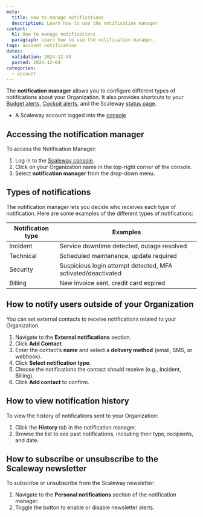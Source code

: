```yaml
---
meta:
  title: How to manage notifications
  description: Learn how to use the notification manager
content:
  h1: How to manage notifications
  paragraph: Learn how to use the notification manager.
tags: account notification
dates:
  validation: 2024-12-04
  posted: 2024-12-04
categories:
  - account
---
```


The **notification manager** allows you to configure different types of notifications about your Organization. It also provides shortcuts to your [Budget alerts](/console/billing/how-to/use-billing-alerts/), [Cockpit alerts](/observability/cockpit/how-to/enable-alert-manager/), and the Scaleway [status page](https://status.scaleway.com/). 

<Macro id="requirements" />

- A Scaleway account logged into the [console](https://console.scaleway.com)

## Accessing the notification manager

To access the Notification Manager:
1. Log in to the [Scaleway console](https://console.scaleway.com).
2. Click on your Organization name in the top-right corner of the console.
3. Select **notification manager** from the drop-down menu. 

## Types of notifications

The notification manager lets you decide who receives each type of notification. Here are some examples of the different types of notifications: 

| **Notification type** | **Examples**                                                 |
|-----------------------|--------------------------------------------------------------|
| Incident              | Service downtime detected, outage resolved                   |
| Technical             | Scheduled maintenance, update required                       |
| Security              | Suspicious login attempt detected, MFA activated/deactivated |
| Billing               | New invoice sent, credit card expired                        |

## How to notify users outside of your Organization

You can set external contacts to receive notifications related to your Organization. 
1. Navigate to the **External notifications** section.
2. Click **Add Contact**.
3. Enter the contact’s **name** and select a **delivery method** (email, SMS, or webhook).
4. Click **Select notification type**. 
5. Choose the notifications the contact should receive (e.g., Incident, Billing).
6. Click **Add contact** to confirm. 

## How to view notification history

To view the history of notifications sent to your Organization:
1. Click the **History** tab in the notification manager.
2. Browse the list to see past notifications, including their type, recipients, and date.

## How to subscribe or unsubscribe to the Scaleway newsletter

To subscribe or unsubscribe from the Scaleway newsletter:
1. Navigate to the **Personal notifications** section of the notification manager. 
2. Toggle the button to enable or disable newsletter alerts. 
